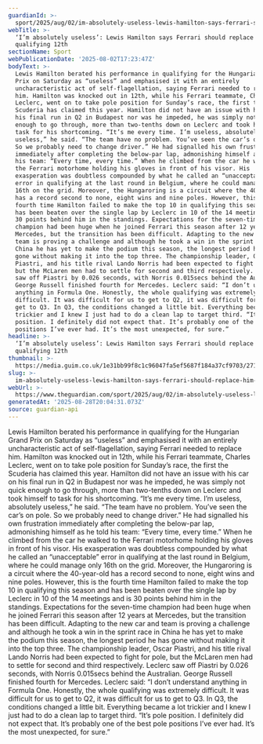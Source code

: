 ```yaml
---
guardianId: >-
  sport/2025/aug/02/im-absolutely-useless-lewis-hamilton-says-ferrari-should-replace-him-after-qualifying-12th
webTitle: >-
  ‘I’m absolutely useless’: Lewis Hamilton says Ferrari should replace him after
  qualifying 12th
sectionName: Sport
webPublicationDate: '2025-08-02T17:23:47Z'
bodyText: >-
  Lewis Hamilton berated his performance in qualifying for the Hungarian Grand
  Prix on Saturday as “useless” and emphasised it with an entirely
  uncharacteristic act of self-flagellation, saying Ferrari needed to replace
  him. Hamilton was knocked out in 12th, while his Ferrari teammate, Charles
  Leclerc, went on to take pole position for Sunday’s race, the first the
  Scuderia has claimed this year. Hamilton did not have an issue with his car on
  his final run in Q2 in Budapest nor was he impeded, he was simply not quick
  enough to go through, more than two-tenths down on Leclerc and took himself to
  task for his shortcoming. “It’s me every time. I’m useless, absolutely
  useless,” he said. “The team have no problem. You’ve seen the car’s on pole.
  So we probably need to change driver.” He had signalled his own frustration
  immediately after completing the below-par lap, admonishing himself as he told
  his team: “Every time, every time.” When he climbed from the car he walked to
  the Ferrari motorhome holding his gloves in front of his visor. His
  exasperation was doubtless compounded by what he called an “unacceptable”
  error in qualifying at the last round in Belgium, where he could manage only
  16th on the grid. Moreover, the Hungaroring is a circuit where the 40-year-old
  has a record second to none, eight wins and nine poles. However, this is the
  fourth time Hamilton failed to make the top 10 in qualifying this season and
  has been beaten over the single lap by Leclerc in 10 of the 14 meetings and is
  30 points behind him in the standings. Expectations for the seven-time
  champion had been huge when he joined Ferrari this season after 12 years at
  Mercedes, but the transition has been difficult. Adapting to the new car and
  team is proving a challenge and although he took a win in the sprint race in
  China he has yet to make the podium this season, the longest period he has
  gone without making it into the top three. The championship leader, Oscar
  Piastri, and his title rival Lando Norris had been expected to fight for pole,
  but the McLaren men had to settle for second and third respectively. Leclerc
  saw off Piastri by 0.026 seconds, with Norris 0.015secs behind the Australian.
  George Russell finished fourth for Mercedes. Leclerc said: “I don’t understand
  anything in Formula One. Honestly, the whole qualifying was extremely
  difficult. It was difficult for us to get to Q2, it was difficult for us to
  get to Q3. In Q3, the conditions changed a little bit. Everything became a lot
  trickier and I knew I just had to do a clean lap to target third. “It’s pole
  position. I definitely did not expect that. It’s probably one of the best pole
  positions I’ve ever had. It’s the most unexpected, for sure.”
headline: >-
  ‘I’m absolutely useless’: Lewis Hamilton says Ferrari should replace him after
  qualifying 12th
thumbnail: >-
  https://media.guim.co.uk/1e31bb99f8c1c96047fa5ef5687f184a37cf9703/271_193_3766_3013/500.jpg
slug: >-
  im-absolutely-useless-lewis-hamilton-says-ferrari-should-replace-him-after-qualifying-12th
webUrl: >-
  https://www.theguardian.com/sport/2025/aug/02/im-absolutely-useless-lewis-hamilton-says-ferrari-should-replace-him-after-qualifying-12th
generatedAt: '2025-08-28T20:04:31.073Z'
source: guardian-api
---
```

Lewis Hamilton berated his performance in qualifying for the Hungarian Grand Prix on Saturday as “useless” and emphasised it with an entirely uncharacteristic act of self-flagellation, saying Ferrari needed to replace him. Hamilton was knocked out in 12th, while his Ferrari teammate, Charles Leclerc, went on to take pole position for Sunday’s race, the first the Scuderia has claimed this year. Hamilton did not have an issue with his car on his final run in Q2 in Budapest nor was he impeded, he was simply not quick enough to go through, more than two-tenths down on Leclerc and took himself to task for his shortcoming. “It’s me every time. I’m useless, absolutely useless,” he said. “The team have no problem. You’ve seen the car’s on pole. So we probably need to change driver.” He had signalled his own frustration immediately after completing the below-par lap, admonishing himself as he told his team: “Every time, every time.” When he climbed from the car he walked to the Ferrari motorhome holding his gloves in front of his visor. His exasperation was doubtless compounded by what he called an “unacceptable” error in qualifying at the last round in Belgium, where he could manage only 16th on the grid. Moreover, the Hungaroring is a circuit where the 40-year-old has a record second to none, eight wins and nine poles. However, this is the fourth time Hamilton failed to make the top 10 in qualifying this season and has been beaten over the single lap by Leclerc in 10 of the 14 meetings and is 30 points behind him in the standings. Expectations for the seven-time champion had been huge when he joined Ferrari this season after 12 years at Mercedes, but the transition has been difficult. Adapting to the new car and team is proving a challenge and although he took a win in the sprint race in China he has yet to make the podium this season, the longest period he has gone without making it into the top three. The championship leader, Oscar Piastri, and his title rival Lando Norris had been expected to fight for pole, but the McLaren men had to settle for second and third respectively. Leclerc saw off Piastri by 0.026 seconds, with Norris 0.015secs behind the Australian. George Russell finished fourth for Mercedes. Leclerc said: “I don’t understand anything in Formula One. Honestly, the whole qualifying was extremely difficult. It was difficult for us to get to Q2, it was difficult for us to get to Q3. In Q3, the conditions changed a little bit. Everything became a lot trickier and I knew I just had to do a clean lap to target third. “It’s pole position. I definitely did not expect that. It’s probably one of the best pole positions I’ve ever had. It’s the most unexpected, for sure.”
